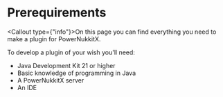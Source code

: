 
# Prerequirements

<Callout type={"info"}>On this page you can find everything you need to make a plugin for PowerNukkitX.</Callout>

To develop a plugin of your wish you'll need:
- Java Development Kit 21 or higher
- Basic knowledge of programming in Java
- A PowerNukkitX server
- An IDE